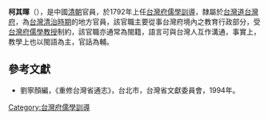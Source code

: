 '''柯其暉'''（{{bd|?||?|}}），是中國[[清朝|清朝]]官員，於1792年上任[[台灣府儒學訓導|台灣府儒學訓導]]，隸屬於[[台灣道|台灣道]][[台灣府|台灣府]]，為[[台灣清治時期|台灣清治時期]]的地方官員，該官職主要從事台灣府境內之教育行政部分，受[[台灣府儒學教授|台灣府儒學教授]]制約，該官職亦通常為閩籍，語言可與台灣人互作溝通，事實上，教學上也以閩語為主，官話為輔。
{{start box}}
{{s-before|[[楊見龍|楊見龍]]}}
{{s-title|[[台灣府儒學訓導|台灣府儒學訓導]]|1792年上任}}
{{s-after|[[楊梅福|楊梅福]]}}
{{end box}}

==參考文獻==
*劉寧顏編，《重修台灣省通志》，台北市，台灣省文獻委員會，1994年。
{{清朝人物小作品}}

[[Category:台灣府儒學訓導|Category:台灣府儒學訓導]]